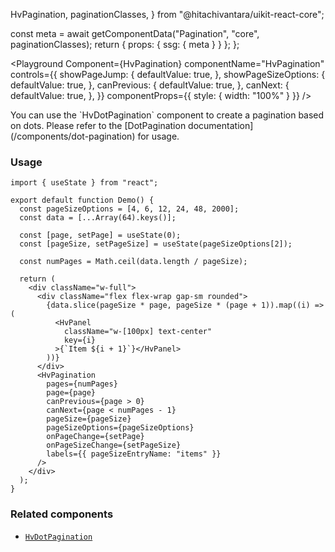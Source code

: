   HvPagination,
  paginationClasses,
} from "@hitachivantara/uikit-react-core";


  const meta = await getComponentData("Pagination", "core", paginationClasses);
  return { props: { ssg: { meta } } };
};

<Description />

<Page>

<Playground
  Component={HvPagination}
  componentName="HvPagination"
  controls={{
    showPageJump: {
      defaultValue: true,
    },
    showPageSizeOptions: {
      defaultValue: true,
    },
    canPrevious: {
      defaultValue: true,
    },
    canNext: {
      defaultValue: true,
    },
  }}
  componentProps={{ style: { width: "100%" } }}
/>

<Callout type="info">
  You can use the `HvDotPagination` component to create a pagination based on
  dots. Please refer to the [DotPagination
  documentation](/components/dot-pagination) for usage.
</Callout>

### Usage

```tsx live
import { useState } from "react";

export default function Demo() {
  const pageSizeOptions = [4, 6, 12, 24, 48, 2000];
  const data = [...Array(64).keys()];

  const [page, setPage] = useState(0);
  const [pageSize, setPageSize] = useState(pageSizeOptions[2]);

  const numPages = Math.ceil(data.length / pageSize);

  return (
    <div className="w-full">
      <div className="flex flex-wrap gap-sm rounded">
        {data.slice(pageSize * page, pageSize * (page + 1)).map((i) => (
          <HvPanel
            className="w-[100px] text-center"
            key={i}
          >{`Item ${i + 1}`}</HvPanel>
        ))}
      </div>
      <HvPagination
        pages={numPages}
        page={page}
        canPrevious={page > 0}
        canNext={page < numPages - 1}
        pageSize={pageSize}
        pageSizeOptions={pageSizeOptions}
        onPageChange={setPage}
        onPageSizeChange={setPageSize}
        labels={{ pageSizeEntryName: "items" }}
      />
    </div>
  );
}
```

### Related components

- [`HvDotPagination`](/components/dot-pagination)

</Page>
